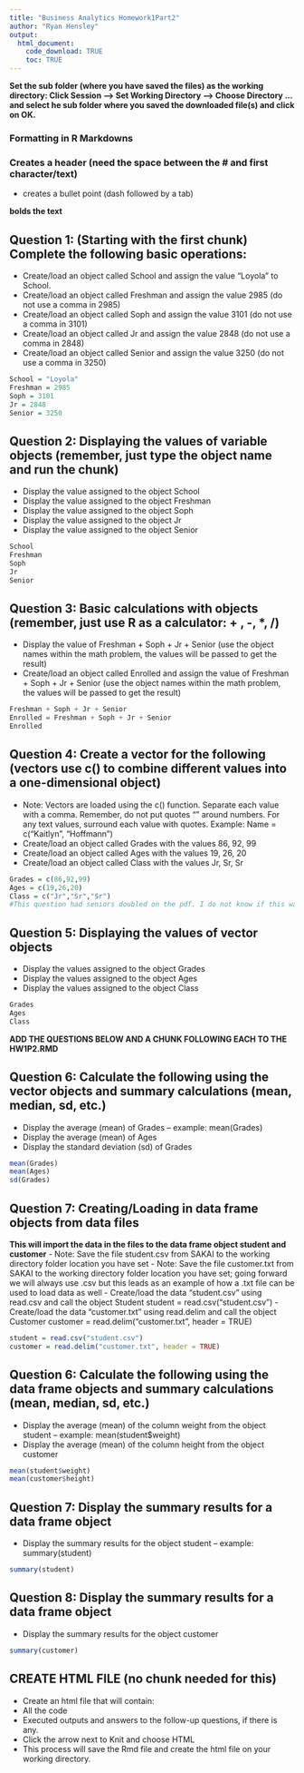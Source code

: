 ```yaml
---
title: "Business Analytics Homework1Part2"
author: "Ryan Hensley"
output:
  html_document: 
    code_download: TRUE
    toc: TRUE
---
```


**Set the sub folder (where you have saved the files) as the working directory: Click Session --\> Set Working Directory --\> Choose Directory ... and select he sub folder where you saved the downloaded file(s) and click on OK.**



### Formatting in R Markdowns

### Creates a header (need the space between the # and first character/text)
-   creates a bullet point (dash followed by a tab)

**bolds the text**



## Question 1: (Starting with the first chunk) Complete the following basic operations:
-	Create/load an object called School and assign the value “Loyola” to School.
-	Create/load an object called Freshman and assign the value 2985 (do not use a comma in 2985)
-	Create/load an object called Soph and assign the value 3101 (do not use a comma in 3101)
-	Create/load an object called Jr and assign the value 2848 (do not use a comma in 2848)
-	Create/load an object called Senior and assign the value 3250 (do not use a comma in 3250)
```r
School = "Loyola"
Freshman = 2985
Soph = 3101
Jr = 2848
Senior = 3250


```

## Question 2:  Displaying the values of variable objects (remember, just type the object name and run the chunk)
-	Display the value assigned to the object School 
-	Display the value assigned to the object Freshman 
-	Display the value assigned to the object Soph 
-	Display the value assigned to the object Jr 
-	Display the value assigned to the object Senior
```r
School
Freshman
Soph
Jr
Senior

```


## Question 3:  Basic calculations with objects (remember, just use R as a calculator: + , -, *, /)
-	Display the value of Freshman + Soph + Jr + Senior (use the object names within the math problem, the values will be passed to get the result)
-	Create/load an object called Enrolled and assign the value of Freshman + Soph + Jr + Senior (use the object names within the math problem, the values will be passed to get the result)
```r
Freshman + Soph + Jr + Senior
Enrolled = Freshman + Soph + Jr + Senior
Enrolled
```

## Question 4: Create a vector for the following (vectors use c() to combine different values into a one-dimensional object)
-	Note: Vectors are loaded using the c() function. Separate each value with a comma. Remember, do not put quotes “” around numbers. For any text values, surround each value with quotes. Example: Name = c(“Kaitlyn”, “Hoffmann”)
-	Create/load an object called Grades with the values 86, 92, 99
-	Create/load an object called Ages with the values 19, 26, 20
-	Create/load an object called Class with the values Jr, Sr, Sr
```r
Grades = c(86,92,99)
Ages = c(19,26,20)
Class = c("Jr","Sr","Sr")
#This question had seniors doubled on the pdf. I do not know if this was intentional or not but I have followed the procedure as it was listed 

```

## Question 5: Displaying the values of vector objects
-	Display the values assigned to the object Grades
-	Display the values assigned to the object Ages
-	Display the values assigned to the object Class
```r
Grades
Ages
Class


```



**ADD THE QUESTIONS BELOW AND A CHUNK FOLLOWING EACH TO THE HW1P2.RMD**

## Question 6: Calculate the following using the vector objects and summary calculations (mean, median, sd, etc.)
- Display the average (mean) of Grades -- example: mean(Grades)
- Display the average (mean) of Ages
- Display the standard deviation (sd) of Grades

```r
mean(Grades)
mean(Ages)
sd(Grades)
```

## Question 7: Creating/Loading in data frame objects from data files
**This will import the data in the files to the data frame object student and customer**
- Note: Save the file student.csv from SAKAI to the working directory folder location you have set
- Note: Save the file customer.txt from SAKAI to the working directory folder location you have set; going forward
we will always use .csv but this leads as an example of how a .txt file can be used to load data as well
- Create/load the data “student.csv” using read.csv and call the object Student
student = read.csv(“student.csv”)
- Create/load the data “customer.txt” using read.delim and call the object Customer
customer = read.delim(“customer.txt”, header = TRUE)
```r
student = read.csv("student.csv")
customer = read.delim("customer.txt", header = TRUE)

```


## Question 6: Calculate the following using the data frame objects and summary calculations (mean, median, sd, etc.)
- Display the average (mean) of the column weight from the object student -- example: mean(student$weight)
- Display the average (mean) of the column height from the object customer
```r
mean(student$weight)
mean(customer$height)
```

## Question 7: Display the summary results for a data frame object
- Display the summary results for the object student -- example: summary(student)
```r
summary(student)
```

## Question 8: Display the summary results for a data frame object
- Display the summary results for the object customer
```r
summary(customer)
```

## CREATE HTML FILE (no chunk needed for this)
- Create an html file that will contain:
- All the code
- Executed outputs and answers to the follow-up questions, if there is any.
- Click the arrow next to Knit and choose HTML
- This process will save the Rmd file and create the html file on your working directory.

